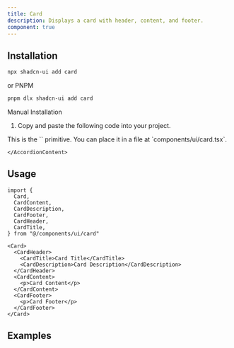 ```yaml
---
title: Card
description: Displays a card with header, content, and footer.
component: true
---
```


<ComponentExample src="/components/examples/card/demo.tsx">
  <CardDemo />
</ComponentExample>

## Installation

```bash
npx shadcn-ui add card
```
or PNPM
```bash
pnpm dlx shadcn-ui add card
```

<Accordion type="single" collapsible>
  <AccordionItem value="manual-installation">
    <AccordionTrigger>Manual Installation</AccordionTrigger>
    <AccordionContent>

1. Copy and paste the following code into your project.

<ComponentSource src="/components/ui/card.tsx" />

<Callout>
  This is the `<Card />` primitive. You can place it in a file at
  `components/ui/card.tsx`.
</Callout>

    </AccordionContent>

  </AccordionItem>
</Accordion>

## Usage

```tsx
import {
  Card,
  CardContent,
  CardDescription,
  CardFooter,
  CardHeader,
  CardTitle,
} from "@/components/ui/card"
```

```tsx
<Card>
  <CardHeader>
    <CardTitle>Card Title</CardTitle>
    <CardDescription>Card Description</CardDescription>
  </CardHeader>
  <CardContent>
    <p>Card Content</p>
  </CardContent>
  <CardFooter>
    <p>Card Footer</p>
  </CardFooter>
</Card>
```

## Examples

<ComponentExample src="/components/examples/card/with-form.tsx">
  <CardWithForm />
</ComponentExample>
